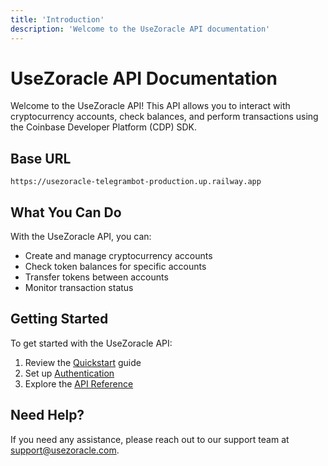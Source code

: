 ```yaml
---
title: 'Introduction'
description: 'Welcome to the UseZoracle API documentation'
---
```


# UseZoracle API Documentation

Welcome to the UseZoracle API! This API allows you to interact with cryptocurrency accounts, check balances, and perform transactions using the Coinbase Developer Platform (CDP) SDK.

## Base URL

```
https://usezoracle-telegrambot-production.up.railway.app
```

## What You Can Do

With the UseZoracle API, you can:

- Create and manage cryptocurrency accounts
- Check token balances for specific accounts
- Transfer tokens between accounts
- Monitor transaction status

## Getting Started

To get started with the UseZoracle API:

1. Review the [Quickstart](/quickstart) guide
2. Set up [Authentication](/authentication)
3. Explore the [API Reference](/api-reference/accounts)

## Need Help?

If you need any assistance, please reach out to our support team at [support@usezoracle.com](mailto:support@usezoracle.com).